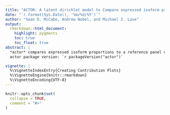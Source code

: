 ```yaml
---
title: "ACTOR: A latent dirichlet model to Compare expressed isoform proportions TO a Reference panel"
date: "`r format(Sys.Date(), '%m/%d/%Y')`"
author: "Sean D. McCabe, Andrew Nobel, and Michael I. Love"
output:
  rmarkdown::html_document:
    highlight: pygments
    toc: true
    toc_float: true
abstract: |
  *actor* compares expressed isoform proportions to a reference panel using a latent Dirichlet model.
  actor package version: `r packageVersion("actor")`

vignette: |
  %\VignetteIndexEntry{Creating Contribution Plots}
  %\VignetteEngine{knitr::rmarkdown}
  %\VignetteEncoding{UTF-8}
---
```


```r
knitr::opts_chunk$set(
  collapse = TRUE,
  comment = "#>"
)
```



